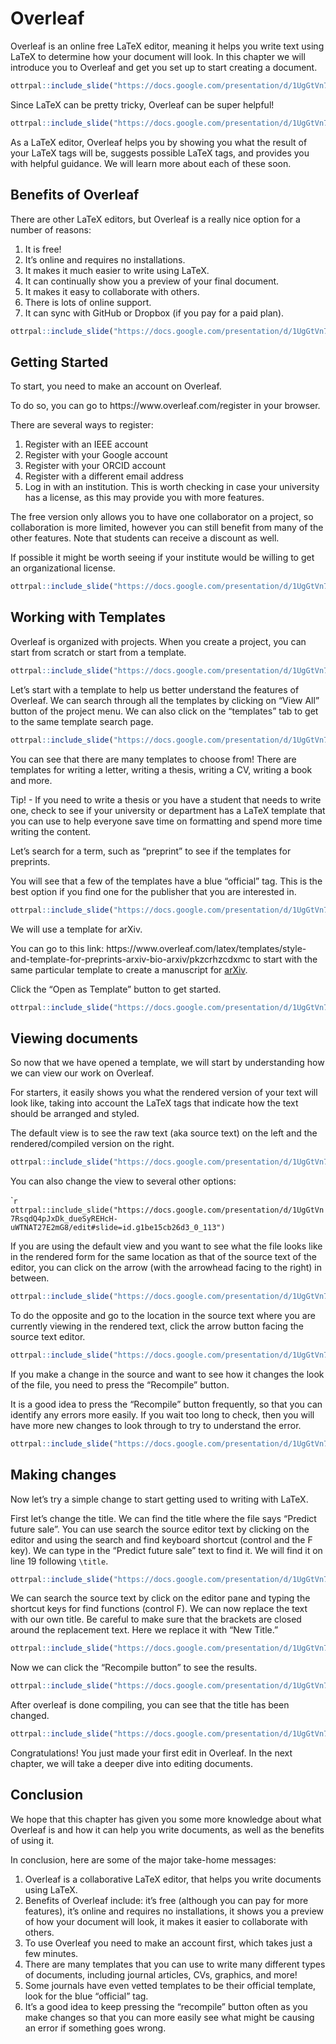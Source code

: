 # Overleaf

Overleaf is an online free LaTeX editor, meaning it helps you write text using LaTeX to determine how your document will look.  In this chapter we will introduce you to Overleaf and get you set up to start creating a document.

```r
ottrpal::include_slide("https://docs.google.com/presentation/d/1UgGtVn7RsqdQ4pJxDk_dueSyREHcH-uWTNAT27E2mG8/edit#slide=id.g1c84a339a79_0_9")
```


Since LaTeX can be pretty tricky, Overleaf can be super helpful!


```r
ottrpal::include_slide("https://docs.google.com/presentation/d/1UgGtVn7RsqdQ4pJxDk_dueSyREHcH-uWTNAT27E2mG8/edit#slide=id.g1be15cb26d3_0_91")
```
 
As a LaTeX editor, Overleaf helps you by showing you what the result of your LaTeX tags will be, suggests possible LaTeX tags, and provides you with helpful guidance. We will learn more about each of these soon.

## Benefits of Overleaf

There are other LaTeX editors, but Overleaf is a really nice option for a number of reasons:
 
1) It is free! 
1) It's online and requires no installations.
1) It makes it much easier to write using LaTeX.
1) It can continually show you a preview of your final document.
1) It makes it easy to collaborate with others.
1) There is lots of online support.
1) It can sync with GitHub or Dropbox (if you pay for a paid plan).


```r
ottrpal::include_slide("https://docs.google.com/presentation/d/1UgGtVn7RsqdQ4pJxDk_dueSyREHcH-uWTNAT27E2mG8/edit#slide=id.g1c84a339a79_0_16")
```


## Getting Started

To start, you need to make an account on Overleaf.

To do so, you can go to https://www.overleaf.com/register in your browser.

There are several ways to register:

1. Register with an IEEE account
1. Register with your Google account
1. Register with your ORCID account
1. Register with a different email address
1. Log in with an institution.
    This is worth checking in case your university has a license, as this may provide you with more features. 
    
The free version only allows you to have one collaborator on a project, so collaboration is more limited, however you can still benefit from many of the other features.  Note that students can receive a discount as well.

If possible it might be worth seeing if your institute would be willing to get an organizational license.

```r
ottrpal::include_slide("https://docs.google.com/presentation/d/1UgGtVn7RsqdQ4pJxDk_dueSyREHcH-uWTNAT27E2mG8/edit#slide=id.g1cc5927a0b3_0_1")
```


## Working with Templates

Overleaf is organized with projects. When you create a project, you can start from scratch or start from a template.

```r
ottrpal::include_slide("https://docs.google.com/presentation/d/1UgGtVn7RsqdQ4pJxDk_dueSyREHcH-uWTNAT27E2mG8/edit#slide=id.g1be15cb26d3_0_142")
```


Let's start with a template to help us better understand the features of Overleaf. We can search through all the templates by clicking on "View All" button of the project menu.  We can also click on the "templates" tab to get to the same template search page.  

```r
ottrpal::include_slide("https://docs.google.com/presentation/d/1UgGtVn7RsqdQ4pJxDk_dueSyREHcH-uWTNAT27E2mG8/edit#slide=id.g1c84a339a79_0_0")
```


You can see that there are many templates to choose from! There are templates for writing a letter, writing a thesis, writing a CV, writing a book and more. 


<div class = "notice">
Tip! - If you need to write a thesis or you have a student that needs to write one, check to see if your university or department has a LaTeX template that you can use to help everyone save time on formatting and spend more time writing the content.
</div>


Let's search for a term, such as "preprint" to see if the templates for preprints. 

You will see that a few of the templates have a blue "official" tag. This is the best option if you find one for the publisher that you are interested in.


```r
ottrpal::include_slide("https://docs.google.com/presentation/d/1UgGtVn7RsqdQ4pJxDk_dueSyREHcH-uWTNAT27E2mG8/edit#slide=id.g1be15cb26d3_0_168")
```


We will use a template for arXiv. 

You can go to this link: https://www.overleaf.com/latex/templates/style-and-template-for-preprints-arxiv-bio-arxiv/pkzcrhzcdxmc to start with the same particular template to create a manuscript for [arXiv](https://arxiv.org/).


Click the "Open as Template" button to get started. 


```r
ottrpal::include_slide("https://docs.google.com/presentation/d/1UgGtVn7RsqdQ4pJxDk_dueSyREHcH-uWTNAT27E2mG8/edit#slide=id.g1be15cb26d3_0_174")
```
 
## Viewing documents

So now that we have opened a template, we will start by understanding how we can view our work on Overleaf.


For starters, it easily shows you what the rendered version of your text will look like, taking into account the LaTeX tags that indicate how the text should be arranged and styled.

The default view is to see the raw text (aka source text) on the left and the rendered/compiled version on the right.


```r
ottrpal::include_slide("https://docs.google.com/presentation/d/1UgGtVn7RsqdQ4pJxDk_dueSyREHcH-uWTNAT27E2mG8/edit#slide=id.g1be15cb26d3_0_106")
```


You can also change the view to several other options:

````r
ottrpal::include_slide("https://docs.google.com/presentation/d/1UgGtVn7RsqdQ4pJxDk_dueSyREHcH-uWTNAT27E2mG8/edit#slide=id.g1be15cb26d3_0_113")
```



If you are using the default view and you want to see what the file looks like in the rendered form for the same location as that of the source text of the editor, you can click on the arrow (with the arrowhead facing to the right) in between.

```r
ottrpal::include_slide("https://docs.google.com/presentation/d/1UgGtVn7RsqdQ4pJxDk_dueSyREHcH-uWTNAT27E2mG8/edit#slide=id.g1be15cb26d3_0_163")
```


To do the opposite and go to the location in the source text where you are currently viewing in the rendered text, click the arrow button facing the source text editor.

```r
ottrpal::include_slide("https://docs.google.com/presentation/d/1UgGtVn7RsqdQ4pJxDk_dueSyREHcH-uWTNAT27E2mG8/edit#slide=id.g1be15cb26d3_0_158")
```
If you make a change in the source and want to see how it changes the look of the file, you need to press the "Recompile" button. 

<div class = "warning">
It is a good idea to press the "Recompile" button frequently, so that you can identify any errors more easily. If you wait too long to check, then you will have more new changes to look through to try to understand the error.
</div>

```r
ottrpal::include_slide("https://docs.google.com/presentation/d/1UgGtVn7RsqdQ4pJxDk_dueSyREHcH-uWTNAT27E2mG8/edit#slide=id.g1be15cb26d3_0_188")
```

## Making changes

Now let's try a simple change to start getting used to writing with LaTeX. 

First let's change the title. We can find the title where the file says "Predict future sale". You can use search the source editor text by clicking on the editor and using the search and find keyboard shortcut (control and the F key). We can type in the "Predict future sale" text to find it. We will find it on line 19 following `\title`.



```r
ottrpal::include_slide("https://docs.google.com/presentation/d/1UgGtVn7RsqdQ4pJxDk_dueSyREHcH-uWTNAT27E2mG8/edit#slide=id.g1be15cb26d3_0_195")
```

We can search the source text by click on the editor pane and typing the shortcut keys for find functions (control F). We can now replace the text with our own title. Be careful to make sure that the brackets are closed around the replacement text. Here we replace it with "New Title."


```r
ottrpal::include_slide("https://docs.google.com/presentation/d/1UgGtVn7RsqdQ4pJxDk_dueSyREHcH-uWTNAT27E2mG8/edit#slide=id.g1be15cb26d3_0_208")
```

Now we can click the "Recompile button" to see the results.

```r
ottrpal::include_slide("https://docs.google.com/presentation/d/1UgGtVn7RsqdQ4pJxDk_dueSyREHcH-uWTNAT27E2mG8/edit#slide=id.g1be15cb26d3_0_188")
```

After overleaf is done compiling, you can see that the title has been changed.

```r
ottrpal::include_slide("https://docs.google.com/presentation/d/1UgGtVn7RsqdQ4pJxDk_dueSyREHcH-uWTNAT27E2mG8/edit#slide=id.g1be15cb26d3_0_212")
```

Congratulations! You just made your first edit in Overleaf.
In the next chapter, we will take a deeper dive into editing documents.


## Conclusion

We hope that this chapter has given you some more knowledge about what Overleaf is and how it can help you write documents, as well as the benefits of using it.

In conclusion, here are some of the major take-home messages:

1. Overleaf is a collaborative LaTeX editor, that helps you write documents using LaTeX.
2. Benefits of Overleaf include: it's free (although you can pay for more features), it's online and requires no installations, it shows you a preview of how your document will look, it makes it easier to collaborate with others.
3. To use Overleaf you need to make an account first, which takes just a few minutes.
4. There are many templates that you can use to write many different types of documents, including journal articles, CVs, graphics, and more!
5. Some journals have even vetted templates to be their official template, look for the blue "official" tag.
6. It's a good idea to keep pressing the "recompile" button often as you make changes so that you can more easily see what might be causing an error if something goes wrong.
